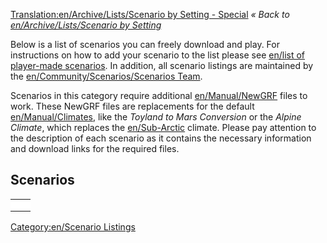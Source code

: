 [[Translation:en/Archive/Lists/Scenario by Setting - Special]]
''« Back to [[en/Archive/Lists/Scenario by Setting]]''

Below is a list of scenarios you can freely download and play. For instructions on how to add your scenario to the list please see [[en/list of player-made scenarios]]. In addition, all scenario listings are maintained by the [[en/Community/Scenarios/Scenarios Team]].


Scenarios in this category require additional [[en/Manual/NewGRF]] files to work. These NewGRF files are replacements for the default [[en/Manual/Climates]], like the ''Toyland to Mars Conversion'' or the ''Alpine Climate'', which replaces the [[en/Sub-Arctic]] climate. Please pay attention to the description of each scenario as it contains the necessary information and download links for the required files.

[[Category:en/Scenario Listings]]

==Scenarios==

{|
|-
|style="border:none;background:white"|
{{en/Scenario/A Mars Odyssey}}
{{en/Scenario/Fallout Newkton}}
|style="border:none;background:white"|

|-
|style="border:none;background:white"|

|style="border:none;background:white"|

|-
|style="border:none;background:white"|

|style="border:none;background:white"|

|}